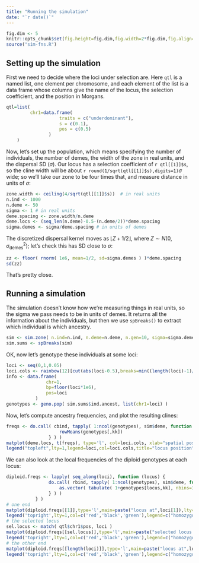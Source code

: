```yaml
---
title: "Running the simulation"
date: "`r date()`"
---
```


```r
fig.dim <- 5
knitr::opts_chunk$set(fig.height=fig.dim,fig.width=2*fig.dim,fig.align='center')
source("sim-fns.R")
```

Setting up the simulation
-------------------------

First we need to decide where the loci under selection are.
Here `qtl` is a named list, one element per chromosome,
and each element of the list is a data frame
whose columns give the name of the locus,
the selection coefficient,
and the position in Morgans.

```r
qtl=list(
         chr1=data.frame(
                    traits = c("underdominant"),
                    s = c(0.1),
                    pos = c(0.5)
                )
    )
```

Now, let's set up the population,
which means specifying the number of individuals,
the number of demes,
the width of the zone in real units,
and the dispersal SD ($\sigma$).
Our locus has a selection coefficient of `r qtl[[1]]$s`,
so the cline width will be about `r round(1/sqrt(qtl[[1]]$s),digits=1)`$\sigma$ wide;
so we'll take our zone to be four times that,
and measure distance in units of $\sigma$:
```r
zone.width <- ceiling(4/sqrt(qtl[[1]]$s))  # in real units
n.ind <- 1000
n.deme <- 50
sigma <- 1 # in real units
deme.spacing <- zone.width/n.deme
deme.locs <- (seq_len(n.deme)-0.5-(n.deme/2))*deme.spacing
sigma.demes <- sigma/deme.spacing # in units of demes
```
The discretized dispersal kernel moves as $\lfloor Z+1/2 \rfloor$,
where $Z \sim N(0,\sigma_\text{demes}^2)$;
let's check this has SD close to $\sigma$:
```r
zz <- floor( rnorm( 1e6, mean=1/2, sd=sigma.demes ) )*deme.spacing
sd(zz)
```
That's pretty close.



Running a simulation
--------------------

The simulation doesn't know how we're measuring things in real units,
so the sigma we pass needs to be in units of demes.
It returns all the information about the individuals,
but then we use `spBreaks()` to extract which individual is which ancestry.
```r
sim <- sim.zone( n.ind=n.ind, n.deme=n.deme, n.gen=10, sigma=sigma.demes, quiet=TRUE )
sim.sums <- spBreaks(sim)
```

OK, now let's genotype these individuals at some loci:
```r
loci <- seq(0,1,0.05)
loci.cols <- rainbow(12)[cut(abs(loci-0.5),breaks=min((length(loci)-1)/2,8))]
info <- data.frame(
               chr=1,
               bp=floor(loci*1e6),
               pos=loci
           )
genotypes <- geno.pop( sim.sums$ind.ancest, list(chr1=loci) )
```

Now, let's
compute ancestry frequencies,
and plot the resulting clines:
```r
freqs <- do.call( cbind, tapply( 1:ncol(genotypes), sim$deme, function (kk) {
                    rowMeans(genotypes[,kk])
                } ) )
matplot(deme.locs, t(freqs), type='l', col=loci.cols, xlab="spatial position", ylab="ancestry frequency")
legend("topleft",lty=1,legend=loci,col=loci.cols,title="locus position")
```

We can also look at the local frequencies of the diploid genotypes at each locus:
```r
diploid.freqs <- lapply( seq_along(loci), function (locus) {
                do.call( rbind, tapply( 1:ncol(genotypes), sim$deme, function (kk) {
                    as.vector( tabulate( 1+genotypes[locus,kk], nbins=3 ) )
                } ) )
           } )
# one end
matplot(diploid.freqs[[1]],type='l',main=paste("locus at",loci[1]),lty=1,col=c('red','black','green'))
legend('topright',lty=1,col=c('red','black','green'),legend=c("homozygote","heterozygote","homozygote"))
# the selected locus
sel.locus <- match( qtl$chr1$pos, loci )
matplot(diploid.freqs[[sel.locus]],type='l',main=paste("selected locus at",loci[sel.locus]),lty=1,col=c('red','black','green'))
legend('topright',lty=1,col=c('red','black','green'),legend=c("homozygote","heterozygote","homozygote"))
# the other end
matplot(diploid.freqs[[length(loci)]],type='l',main=paste("locus at",loci[length(loci)]),lty=1,col=c('red','black','green'))
legend('topright',lty=1,col=c('red','black','green'),legend=c("homozygote","heterozygote","homozygote"))
```

